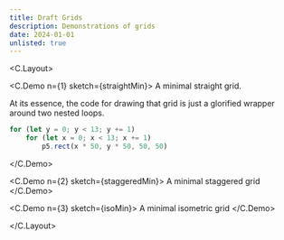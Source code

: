 ```yaml
---
title: Draft Grids
description: Demonstrations of grids
date: 2024-01-01
unlisted: true
---
```



<C.Layout>

<C.Demo n={1}  sketch={straightMin}>
A minimal straight grid.

At its essence, the code for drawing that grid is just a glorified wrapper
around two nested loops.

```typescript
for (let y = 0; y < 13; y += 1)
    for (let x = 0; x < 13; x += 1)
        p5.rect(x * 50, y * 50, 50, 50)
```

</C.Demo>

<C.Demo n={2}  sketch={staggeredMin}>
A minimal staggered grid
</C.Demo>

<C.Demo n={3} sketch={isoMin}>
A minimal isometric grid
</C.Demo>

</C.Layout>
